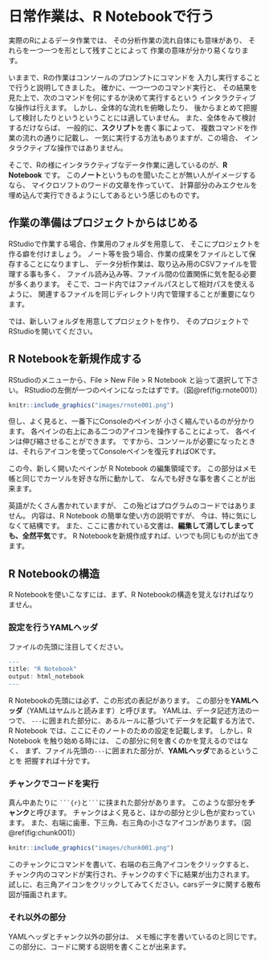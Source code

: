 # 日常作業は、R Notebookで行う


実際のRによるデータ作業では、
その分析作業の流れ自体にも意味があり、
それらを一つ一つを形として残すことによって
作業の意味が分かり易くなります。

いままで、Rの作業はコンソールのプロンプトにコマンドを
入力し実行することで行うと説明してきました。
確かに、一つ一つのコマンド実行と、
その結果を見た上で、次のコマンドを何にするか決めて実行するという
インタラクティブな操作は行えます。
しかし、全体的な流れを俯瞰したり、
後からまとめて把握して検討したりというということには適していません。
また、全体をみて検討するだけならば、
一般的に、**スクリプト**を書く事によって、
複数コマンドを作業の流れの通りに記載し、
一気に実行する方法もありますが、この場合、
インタラクティブな操作ではありません。

そこで、Rの様にインタラクティブなデータ作業に適しているのが、**R Notebook** です。
この**ノート**というものを聞いたことが無い人がイメージするなら、
マイクロソフトのワードの文章を作っていて、
計算部分のみエクセルを埋め込んで実行できるようにしてあるという感じのものです。


## 作業の準備はプロジェクトからはじめる

RStudioで作業する場合、作業用のフォルダを用意して、
そこにプロジェクトを作る癖を付けましょう。
ノート等を扱う場合、作業の成果をファイルとして保存することになりますし、
データ分析作業は、取り込み用のCSVファイルを管理する事も多く、
ファイル読み込み等、ファイル間の位置関係に気を配る必要が多くあります。
そこで、コード内ではファイルパスとして相対パスを使えるように、
関連するファイルを同じディレクトリ内で管理することが重要になります。

では、新しいフォルダを用意してプロジェクトを作り、
そのプロジェクトでRStudioを開いてください。

## R Notebookを新規作成する

RStudioのメニューから、File > New File > R Notebook と辿って選択して下さい。
RStudioの左側が一つのペインになったはずです。（図\@ref(fig:rnote001)）


```r
knitr::include_graphics("images/rnote001.png")
```

但し、よく見ると、一番下にConsoleのペインが
小さく縮んでいるのが分かります。
各ペインの右上にある二つのアイコンを操作することによって、
各ペインは伸び縮させることができます。
ですから、コンソールが必要になったときは、それらアイコンを使ってConsoleペインを復元すればOKです。

この今、新しく開いたペインが R Notebook の編集領域です。
この部分はメモ帳と同じでカーソルを好きな所に動かして、
なんでも好きな事を書くことが出来ます。

英語がたくさん書かれていますが、
この殆どはプログラムのコードではありません。
内容は、R Notebook の簡単な使い方の説明ですが、
今は、特に気にしなくて結構です。
また、ここに書かれている文書は、**編集して消してしまっても、全然平気**です。
R Notebookを新規作成すれば、いつでも同じものが出てきます。

## R Notebookの構造

R Notebookを使いこなすには、まず、R Notebookの構造を覚えなければなりません。


### 設定を行うYAMLヘッダ

ファイルの先頭に注目してください。

```r
---
title: "R Notebook"
output: html_notebook
---
```

R Notebookの先頭には必ず、この形式の表記があります。
この部分を**YAMLヘッダ**（YAMLはヤムルと読みます）と呼びます。
YAMLは、データ記述方法の一つで、
`---`に囲まれた部分に、あるルールに基づいてデータを記載する方法で、
R Notebook では、ここにそのノートのための設定を記載します。
しかし、R Notebook を触り始める時には、
この部分に何を書くのかを覚えるのではなく、
まず、ファイル先頭の`---`に囲まれた部分が、**YAMLヘッダ**であるということを
把握すれば十分です。

### チャンクでコードを実行

真ん中あたりに
```` ```{r}````と```` ``` ````に挟まれた部分があります。
このような部分を**チャンク**と呼びます。
チャンクはよく見ると、ほかの部分と少し色が変わっています。
また、右端に歯車、下三角、右三角の小さなアイコンがあります。（図\@ref(fig:chunk001)）


```r
knitr::include_graphics("images/chunk001.png")
```

このチャンクにコマンドを書いて、右端の右三角アイコンをクリックすると、
チャンク内のコマンドが実行され、チャンクのすぐ下に結果が出力されます。
試しに、右三角アイコンをクリックしてみてください。carsデータに関する散布図が描画されます。

### それ以外の部分

YAMLヘッダとチャンク以外の部分は、
メモ帳に字を書いているのと同じです。
この部分に、コードに関する説明を書くことが出来ます。




